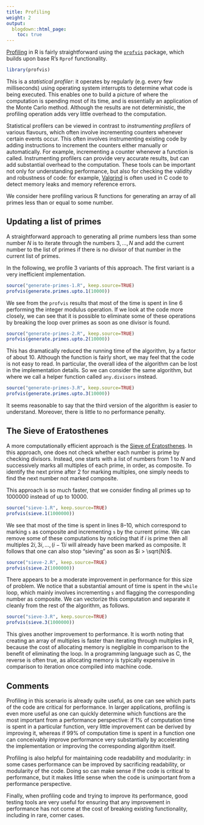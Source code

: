 ```yaml
---
title: Profiling
weight: 2
output:
  blogdown::html_page:
    toc: true
---
```


[Profiling](https://en.wikipedia.org/wiki/Profiling_(computer_programming)) in R is fairly straightforward using the [`profvis`](https://rstudio.github.io/profvis/) package, which builds upon base R's `Rprof` functionality.

```r
library(profvis)
```

This is a *statistical profiler*: it operates by regularly (e.g. every few milliseconds) using operating system interrupts to determine what code is being executed. This enables one to build a picture of where the computation is spending most of its time, and is essentially an application of the Monte Carlo method. Although the results are not deterministic, the profiling operation adds very little overhead to the computation.

Statistical profilers can be viewed in contrast to *instrumenting profilers* of various flavours, which often involve incrementing counters whenever certain events occur. This often involves instrumenting existing code by adding instructions to increment the counters either manually or automatically. For example, incrementing a counter whenever a function is called. Instrumenting profilers can provide very accurate results, but can add substantial overhead to the computation. These tools can be important not only for understanding performance, but also for checking the validity and robustness of code: for example, [Valgrind](https://en.wikipedia.org/wiki/Valgrind) is often used in C code to detect memory leaks and memory reference errors.

We consider here profiling various R functions for generating an array of all primes less than or equal to some number.

## Updating a list of primes

A straightforward approach to generating all prime numbers less than some number $N$ is to iterate through the numbers $3,\ldots,N$ and add the current number to the list of primes if there is no divisor of that number in the current list of primes.

In the following, we profile 3 variants of this approach. The first variant is a very inefficient implementation.

```r
source("generate-primes-1.R", keep.source=TRUE)
profvis(generate.primes.upto.1(10000))
```

We see from the `profvis` results that most of the time is spent in line 6 performing the integer modulus operation. If we look at the code more closely, we can see that it is possible to eliminate some of these operations by breaking the loop over primes as soon as one divisor is found.

```r
source("generate-primes-2.R", keep.source=TRUE)
profvis(generate.primes.upto.2(10000))
```

This has dramatically reduced the running time of the algorithm, by a factor of about 10. Although the function is fairly short, we may feel that the code is not easy to read. In particular, the overall idea of the algorithm can be lost in the implementation details. So we can consider the same algorithm, but where we call a helper function called `any.divisors` instead.

```r
source("generate-primes-3.R", keep.source=TRUE)
profvis(generate.primes.upto.3(10000))
```

It seems reasonable to say that the third version of the algorithm is easier to understand. Moreover, there is little to no performance penalty.

## The Sieve of Eratosthenes

A more computationally efficient approach is the [Sieve of Eratosthenes](https://en.wikipedia.org/wiki/Sieve_of_Eratosthenes). In this approach, one does not check whether each number is prime by checking divisors. Instead, one starts with a list of numbers from $1$ to $N$ and successively marks all multiples of each prime, in order, as composite. To identify the next prime after $2$ for marking multiples, one simply needs to find the next number not marked composite.

This approach is so much faster, that we consider finding all primes up to $1000000$ instead of up to $10000$.

```r
source("sieve-1.R", keep.source=TRUE)
profvis(sieve.1(1000000))
```

We see that most of the time is spent in lines 8--10, which correspond to marking `s` as composite and incrementing `s` by the current prime. We can remove some of these computations by noticing that if $i$ is prime then all multiples $2i,3i,\ldots,(i-1)i$ will already have been marked as composite. It follows that one can also stop "sieving" as soon as $i > \sqrt{N}$.

```r
source("sieve-2.R", keep.source=TRUE)
profvis(sieve.2(1000000))
```

There appears to be a moderate improvement in performance for this size of problem. We notice that a substantial amount of time is spent in the `while` loop, which mainly involves incrementing `s` and flagging the corresponding number as composite. We can vectorize this computation and separate it cleanly from the rest of the algorithm, as follows.

```r
source("sieve-3.R", keep.source=TRUE)
profvis(sieve.3(1000000))
```

This gives another improvement to performance. It is worth noting that creating an array of multiples is faster than iterating through multiples in R, because the cost of allocating memory is negligible in comparison to the benefit of eliminating the loop. In a programming language such as C, the reverse is often true, as allocating memory is typically expensive in comparison to iteration once compiled into machine code.

## Comments

Profiling in this scenario is already quite useful, as one can see which parts of the code are critical for performance. In larger applications, profiling is even more useful as one can quickly determine which functions are the most important from a performance perspective: if 1% of computation time is spent in a particular function, very little improvement can be derived by improving it, whereas if 99% of computation time is spent in a function one can conceivably improve performance very substantially by accelerating the implementation or improving the corresponding algorithm itself.

Profiling is also helpful for maintaining code readability and modularity: in some cases performance can be improved by sacrificing readability, or modularity of the code. Doing so can make sense if the code is critical to performance, but it makes little sense when the code is unimportant from a performance perspective.

Finally, when profiling code and trying to improve its performance, good testing tools are very useful for ensuring that any improvement in performance has not come at the cost of breaking existing functionality, including in rare, corner cases.
